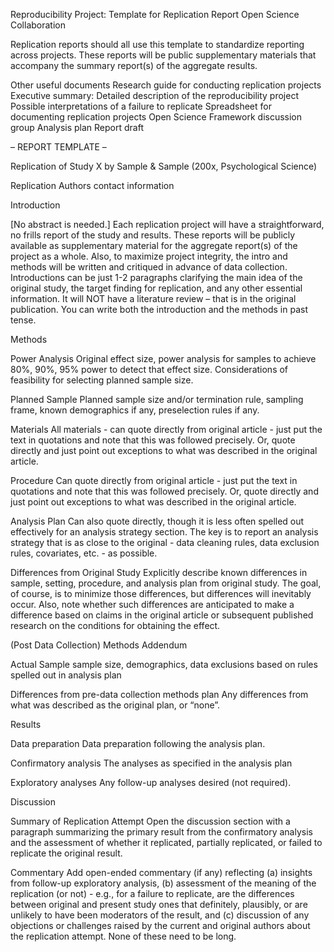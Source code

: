 Reproducibility Project: Template for Replication Report
Open Science Collaboration

Replication reports should all use this template to standardize reporting across projects.  These reports will be public supplementary materials that accompany the summary report(s) of the aggregate results.

Other useful documents
Research guide for conducting replication projects
Executive summary: Detailed description of the reproducibility project
Possible interpretations of a failure to replicate
Spreadsheet for documenting replication projects
Open Science Framework discussion group
Analysis plan
Report draft



-- REPORT TEMPLATE --


Replication of Study X by Sample & Sample (200x, Psychological Science)

Replication Authors 
contact information


Introduction

[No abstract is needed.]  Each replication project will have a straightforward, no frills report of the study and results.  These reports will be publicly available as supplementary material for the aggregate report(s) of the project as a whole.  Also, to maximize project integrity, the intro and methods will be written and critiqued in advance of data collection.  Introductions can be just 1-2 paragraphs clarifying the main idea of the original study, the target finding for replication, and any other essential information.  It will NOT have a literature review -- that is in the original publication. You can write both the introduction and the methods in past tense.  


Methods

Power Analysis
    Original effect size, power analysis for samples to achieve 80%, 90%, 95% power to detect that effect size.  Considerations of feasibility for selecting planned sample size.

Planned Sample
    Planned sample size and/or termination rule, sampling frame, known demographics if any, preselection rules if any.

Materials
    All materials - can quote directly from original article - just put the text in quotations and note that this was followed precisely.  Or, quote directly and just point out exceptions to what was described in the original article.

Procedure
    Can quote directly from original article - just put the text in quotations and note that this was followed precisely.  Or, quote directly and just point out exceptions to what was described in the original article.

Analysis Plan
    Can also quote directly, though it is less often spelled out effectively for an analysis strategy section.  The key is to report an analysis strategy that is as close to the original - data cleaning rules, data exclusion rules, covariates, etc. - as possible.  

Differences from Original Study
Explicitly describe known differences in sample, setting, procedure, and analysis plan from original study.  The goal, of course, is to minimize those differences, but differences will inevitably occur.  Also, note whether such differences are anticipated to make a difference based on claims in the original article or subsequent published research on the conditions for obtaining the effect.

(Post Data Collection) Methods Addendum

Actual Sample
    sample size, demographics, data exclusions based on rules spelled out in analysis plan

Differences from pre-data collection methods plan
    Any differences from what was described as the original plan, or “none”.


Results

Data preparation
    Data preparation following the analysis plan.

Confirmatory analysis
    The analyses as specified in the analysis plan

Exploratory analyses
Any follow-up analyses desired (not required).

Discussion

Summary of Replication Attempt
Open the discussion section with a paragraph summarizing the primary result from the confirmatory analysis and the assessment of whether it replicated, partially replicated, or failed to replicate the original result.  

Commentary
Add open-ended commentary (if any) reflecting (a) insights from follow-up exploratory analysis, (b) assessment of the meaning of the replication (or not) - e.g., for a failure to replicate, are the differences between original and present study ones that definitely, plausibly, or are unlikely to have been moderators of the result, and (c) discussion of any objections or challenges raised by the current and original authors about the replication attempt.  None of these need to be long.
